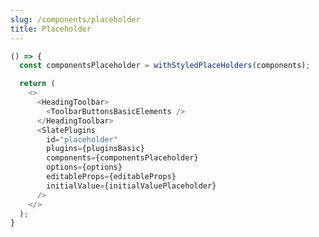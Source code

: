 ```yaml
---
slug: /components/placeholder
title: Placeholder
---
```


```ts live
() => {
  const componentsPlaceholder = withStyledPlaceHolders(components);

  return (
    <>
      <HeadingToolbar>
        <ToolbarButtonsBasicElements />
      </HeadingToolbar>
      <SlatePlugins
        id="placeholder"
        plugins={pluginsBasic}
        components={componentsPlaceholder}
        options={options}
        editableProps={editableProps}
        initialValue={initialValuePlaceholder}
      />
    </>
  );
}
```
